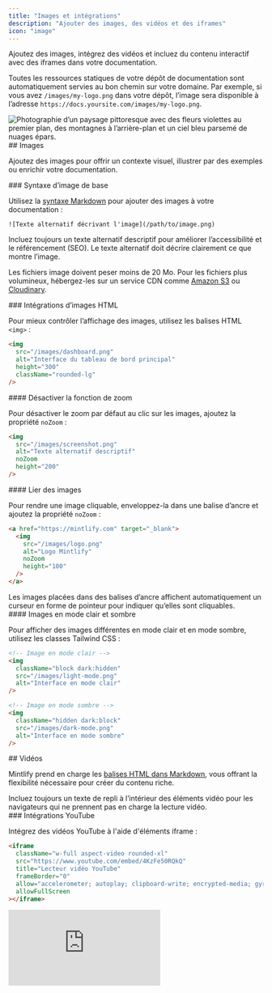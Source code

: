 ```yaml
---
title: "Images et intégrations"
description: "Ajouter des images, des vidéos et des iframes"
icon: "image"
---
```


Ajoutez des images, intégrez des vidéos et incluez du contenu interactif avec des iframes dans votre documentation.

Toutes les ressources statiques de votre dépôt de documentation sont automatiquement servies au bon chemin sur votre domaine. Par exemple, si vous avez `/images/my-logo.png` dans votre dépôt, l’image sera disponible à l’adresse `https://docs.yoursite.com/images/my-logo.png`.

<Frame>
  <img className="rounded-xl" src="https://mintlify-assets.b-cdn.net/bigbend.jpg" alt="Photographie d’un paysage pittoresque avec des fleurs violettes au premier plan, des montagnes à l’arrière-plan et un ciel bleu parsemé de nuages épars." />
</Frame>

<div id="images">
  ## Images
</div>

Ajoutez des images pour offrir un contexte visuel, illustrer par des exemples ou enrichir votre documentation.

<div id="basic-image-syntax">
  ### Syntaxe d’image de base
</div>

Utilisez la [syntaxe Markdown](https://www.markdownguide.org/basic-syntax/#images) pour ajouter des images à votre documentation :

```mdx
![Texte alternatif décrivant l'image](/path/to/image.png)
```

<Tip>
  Incluez toujours un texte alternatif descriptif pour améliorer l’accessibilité et le référencement (SEO). Le texte alternatif doit décrire clairement ce que montre l’image.
</Tip>

Les fichiers image doivent peser moins de 20 Mo. Pour les fichiers plus volumineux, hébergez-les sur un service CDN comme [Amazon S3](https://aws.amazon.com/s3) ou [Cloudinary](https://cloudinary.com).

<div id="html-image-embeds">
  ### Intégrations d’images HTML
</div>

Pour mieux contrôler l’affichage des images, utilisez les balises HTML `<img>` :

```html
<img 
  src="/images/dashboard.png" 
  alt="Interface du tableau de bord principal"
  height="300"
  className="rounded-lg"
/>
```

<div id="disable-zoom-functionality">
  #### Désactiver la fonction de zoom
</div>

Pour désactiver le zoom par défaut au clic sur les images, ajoutez la propriété `noZoom` :

```html highlight="4"
<img 
  src="/images/screenshot.png" 
  alt="Texte alternatif descriptif"
  noZoom 
  height="200"
/>
```

<div id="link-images">
  #### Lier des images
</div>

Pour rendre une image cliquable, enveloppez-la dans une balise d’ancre et ajoutez la propriété `noZoom` :

```html
<a href="https://mintlify.com" target="_blank">
  <img 
    src="/images/logo.png" 
    alt="Logo Mintlify"
    noZoom 
    height="100"
  />
</a>
```

<Note>
  Les images placées dans des balises d’ancre affichent automatiquement un curseur en forme de pointeur pour indiquer qu’elles sont cliquables.
</Note>

<div id="light-and-dark-mode-images">
  #### Images en mode clair et sombre
</div>

Pour afficher des images différentes en mode clair et en mode sombre, utilisez les classes Tailwind CSS :

```html
<!-- Image en mode clair -->
<img 
  className="block dark:hidden" 
  src="/images/light-mode.png" 
  alt="Interface en mode clair"
/>

<!-- Image en mode sombre -->
<img 
  className="hidden dark:block" 
  src="/images/dark-mode.png" 
  alt="Interface en mode sombre"
/>
```

<div id="videos">
  ## Vidéos
</div>

Mintlify prend en charge les [balises HTML dans Markdown](https://www.markdownguide.org/basic-syntax/#html), vous offrant la flexibilité nécessaire pour créer du contenu riche.

<Tip>
  Incluez toujours un texte de repli à l’intérieur des éléments vidéo pour les navigateurs qui ne prennent pas en charge la lecture vidéo.
</Tip>

<div id="youtube-embeds">
  ### Intégrations YouTube
</div>

Intégrez des vidéos YouTube à l&#39;aide d&#39;éléments iframe :

```html
<iframe
  className="w-full aspect-video rounded-xl"
  src="https://www.youtube.com/embed/4KzFe50RQkQ"
  title="Lecteur vidéo YouTube"
  frameBorder="0"
  allow="accelerometer; autoplay; clipboard-write; encrypted-media; gyroscope; picture-in-picture"
  allowFullScreen
></iframe>
```

<Frame>
  <iframe className="w-full aspect-video rounded-xl" src="https://www.youtube.com/embed/4KzFe50RQkQ" title="Lecteur YouTube" frameBorder="0" allow="accelerometer; autoplay; clipboard-write; encrypted-media; gyroscope; picture-in-picture" allowFullScreen />
</Frame>

<div id="self-hosted-videos">
  ### Vidéos auto-hébergées
</div>

Utilisez l’élément HTML `<video>` pour le contenu vidéo auto‑hébergé :

```html
<video
  controls
  className="w-full aspect-video rounded-xl"
  src="lien-vers-votre-video.com"
></video>
```

<div id="autoplay-videos">
  ### Lecture automatique des vidéos
</div>

Pour lancer automatiquement la lecture d’une vidéo, utilisez :

```html
<video
  autoPlay
  muted
  loop
  playsInline
  className="w-full aspect-video rounded-xl"
  src="/videos/demo.mp4"
></video>
```

<Note>
  Lorsqu’on utilise la syntaxe JSX, écrivez les attributs à deux mots en camelCase : `autoPlay`, `playsInline`, `allowFullScreen`.
</Note>

<div id="iframes">
  ## iframes
</div>

Intégrez du contenu externe à l’aide d’éléments iframe :

```html
<iframe 
  src="https://example.com/embed" 
  title="Contenu intégré"
  className="w-full h-96 rounded-xl"
></iframe>
```

<div id="related-resources">
  ## Ressources associées
</div>

<Card title="Référence du composant Frame" icon="frame" horizontal href="/fr/fr/components/frames">
  Découvrez comment utiliser le composant Frame pour présenter des images.
</Card>